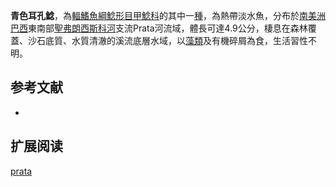 {{Speciesbox
| name = 青色耳孔鯰
| image = 
| image_width = 250px
| image_caption = 
| status = NE
| status_system = IUCN3.1
| genus = Parotocinclus
| species = prata
| authority = Ribeiro, Melo & Pereira, 2002
| synonyms = 
}}

'''青色耳孔鯰'''，為[[輻鰭魚綱|輻鰭魚綱]][[鯰形目|鯰形目]][[甲鯰科|甲鯰科]]的其中一[[種|種]]，為熱帶淡水魚，分布於[[南美洲|南美洲]][[巴西|巴西]]東南部[[聖弗朗西斯科河|聖弗朗西斯科河]]支流Prata河流域，體長可達4.9公分，棲息在森林覆蓋、沙石底質、水質清澈的溪流底層水域，以[[藻類|藻類]]及有機碎屑為食，生活習性不明。

==参考文献==
*{{FishBase_species|genus=Parotocinclus|species=prata|year=2014|month=12}}

== 扩展阅读 ==
{{refbegin}}
{{wikispecies-inline|Parotocinclus prata|青色耳孔鯰}}
{{refend}}
{{Taxonbar|from=Q5743128}}

[[Category:耳孔鯰屬|prata]]